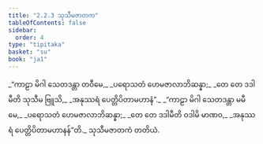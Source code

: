 ```yaml
---
title: "2.2.3 သုသီမဇာတက"
tableOfContents: false
sidebar:
  order: 4
type: "tipitaka"
basket: "su"
book: "ja1"
---
```



<DynamicBreadcrumb />

<Division number="25" book="ja1">

<Paragraph number="380" type="verses" book="ja1">
_“ကာဠာ မိဂါ သေတဒန္တာ တဝီမေ,_  
_ပရောသတံ ဟေမဇာလာဘိဆန္နာ;_  
_တေ တေ ဒဒါမီတိ သုသီမ ဗြူသိ,_  
_အနုဿရံ ပေတ္တိပိတာမဟာနံ”._  

</Paragraph>

</Division>
<Division number="26" book="ja1">

<Paragraph number="381" type="verses" book="ja1">
_“ကာဠာ မိဂါ သေတဒန္တာ မမီမေ,_  
_ပရောသတံ ဟေမဇာလာဘိဆန္နာ;_  
_တေ တေ ဒဒါမီတိ ဝဒါမိ မာဏဝ,_  
_အနုဿရံ ပေတ္တိပိတာမဟာနန်”တိ._  


</Paragraph>
</Division>

<Paragraph number="382" type="center" book="ja1">
သုသီမဇာတကံ တတိယံ.
</Paragraph>